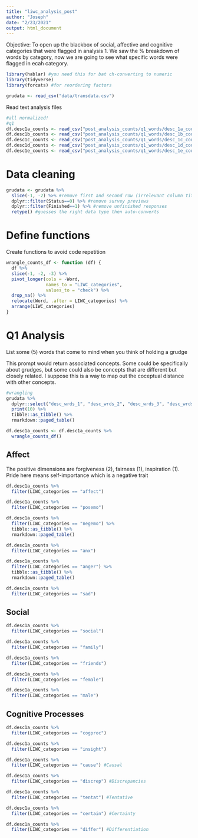 ```yaml
---
title: "liwc_analysis_post"
author: "Joseph"
date: "2/23/2021"
output: html_document
---
```


Objective: To open up the blackbox of social, affective and cognitive categories that were flagged in analysis 1. We saw the % breakdown of words by category, now we are going to see what specific words were flagged in ecah category. 

```r
library(hablar) #you need this for bat ch-converting to numeric
library(tidyverse)
library(forcats) #for reordering factors

grudata <- read_csv("data/transdata.csv")

```

Read text analysis files

```r
#all normalized!
#q1 
df.desc1a_counts <- read_csv("post_analysis_counts/q1_words/desc_1a_counts.csv")
df.desc1b_counts <- read_csv("post_analysis_counts/q1_words/desc_1b_counts.csv")
df.desc1c_counts <- read_csv("post_analysis_counts/q1_words/desc_1c_counts.csv")
df.desc1d_counts <- read_csv("post_analysis_counts/q1_words/desc_1d_counts.csv")
df.desc1e_counts <- read_csv("post_analysis_counts/q1_words/desc_1e_counts.csv")

```

# Data cleaning

```r
grudata <- grudata %>%
  slice(-1, -2) %>% #remove first and second row (irrelevant column titles)
  dplyr::filter(Status==0) %>% #remove survey previews
  dplyr::filter(Finished==1) %>% #remove unfinished responses
  retype() #guesses the right data type then auto-converts

```

# Define functions

Create functions to avoid code repetition

```r
  
wrangle_counts_df <- function (df) {
  df %>% 
  slice(-1, -2, -3) %>% 
  pivot_longer(cols = -Word,
               names_to = "LIWC_categories",
               values_to = "check") %>% 
  drop_na() %>% 
  relocate(Word, .after = LIWC_categories) %>% 
  arrange(LIWC_categories)
}


```

# Q1 Analysis

List some (5) words that come to mind when you think of holding a grudge

This prompt would return associated concepts. Some could be specifically about grudges, but some could also be concepts that are different but closely related. I suppose this is a way to map out the coceptual distance with other concepts. 

```r
#wrangling
grudata %>%
  dplyr::select("desc_wrds_1", "desc_wrds_2", "desc_wrds_3", "desc_wrds_4", "desc_wrds_5") %>% 
  print(10) %>% 
  tibble::as_tibble() %>% 
  rmarkdown::paged_table()

df.desc1a_counts <- df.desc1a_counts %>% 
  wrangle_counts_df()

```

## Affect

The positive dimensions are forgiveness (2), fairness (1), inspiration (1). Pride here means self-importance which is a negative trait

```r
df.desc1a_counts %>% 
  filter(LIWC_categories == "affect")

df.desc1a_counts %>% 
  filter(LIWC_categories == "posemo")

df.desc1a_counts %>% 
  filter(LIWC_categories == "negemo") %>% 
  tibble::as_tibble() %>% 
  rmarkdown::paged_table()

df.desc1a_counts %>% 
  filter(LIWC_categories == "anx")

df.desc1a_counts %>% 
  filter(LIWC_categories == "anger") %>% 
  tibble::as_tibble() %>% 
  rmarkdown::paged_table()

df.desc1a_counts %>% 
  filter(LIWC_categories == "sad")

```

## Social

```r

df.desc1a_counts %>% 
  filter(LIWC_categories == "social")

df.desc1a_counts %>% 
  filter(LIWC_categories == "family")

df.desc1a_counts %>% 
  filter(LIWC_categories == "friends")

df.desc1a_counts %>% 
  filter(LIWC_categories == "female")

df.desc1a_counts %>% 
  filter(LIWC_categories == "male")


```


## Cognitive Processes

```r

df.desc1a_counts %>% 
  filter(LIWC_categories == "cogproc")

df.desc1a_counts %>% 
  filter(LIWC_categories == "insight")

df.desc1a_counts %>% 
  filter(LIWC_categories == "cause") #Causal

df.desc1a_counts %>% 
  filter(LIWC_categories == "discrep") #Discrepancies

df.desc1a_counts %>% 
  filter(LIWC_categories == "tentat") #Tentative

df.desc1a_counts %>% 
  filter(LIWC_categories == "certain") #Certainty

df.desc1a_counts %>% 
  filter(LIWC_categories == "differ") #Differentiation

```




